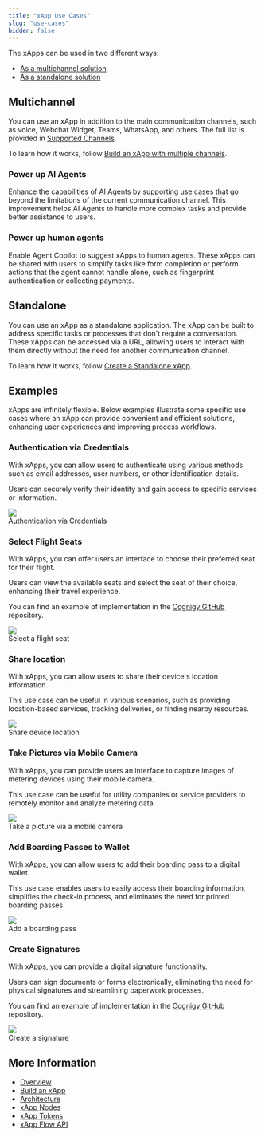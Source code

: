 ```yaml
---
title: "xApp Use Cases"
slug: "use-cases"
hidden: false
---
```


The xApps can be used in two different ways:

- [As a multichannel solution](#multichannel)
- [As a standalone solution](#standalone)

## Multichannel

You can use an xApp in addition to the main communication channels, such as voice, Webchat Widget, Teams, WhatsApp, and others. The full list is provided in [Supported Channels](/xApps/supported-browsers-and-channels#supported-channels).

To learn how it works, follow [Build an xApp with multiple channels](/xApps/build/xApp-with-multi-channels).

### Power up AI Agents

Enhance the capabilities of AI Agents
by supporting use cases that go beyond the limitations of the current communication channel.
This improvement helps AI Agents to handle more complex tasks and provide better assistance to users.

### Power up human agents

Enable Agent Copilot to suggest xApps to human agents. These xApps can be shared with users to simplify tasks like form completion or perform actions that the agent cannot handle alone, such as fingerprint authentication or collecting payments.

## Standalone

You can use an xApp as a standalone application. The xApp can be built to address specific tasks or processes that don't require a conversation. These xApps can be accessed via a URL, allowing users to interact with them directly without the need for another communication channel.

To learn how it works, follow [Create a Standalone xApp](/xApps/build/standalone-xApp).

## Examples

xApps are infinitely flexible. Below examples illustrate some specific use cases where an xApp can provide convenient and efficient solutions, enhancing user experiences and improving process workflows. 

### Authentication via Credentials

With xApps, you can allow users to authenticate using various methods such as email addresses, user numbers, or other identification details.

Users can securely verify their identity and gain access to specific services or information.

<Frame>
    <img class="image-center" src="/_assets/xApps/use-cases/microsoft-login.png" style={{ width: 'auto' }}/>
    <figcaption>Authentication via Credentials</figcaption>
</Frame>

### Select Flight Seats

With xApps, you can offer users an interface to choose their preferred seat for their flight.

Users can view the available seats and select the seat of their choice, enhancing their travel experience.

You can find an example of implementation in the [Cognigy GitHub](https://github.com/Cognigy/xApps/tree/main/xapps/flight-seat-picker) repository.

<Frame>
    <img class="image-center" src="/_assets/xApps/use-cases/select-seat.png" style={{ width: 'auto' }}/>
    <figcaption>Select a flight seat</figcaption>
</Frame>

### Share location 

With xApps, you can allow users to share their device's location information.

This use case can be useful in various scenarios, such as providing location-based services, tracking deliveries, or finding nearby resources.

<Frame>
    <img class="image-center" src="/_assets/xApps/use-cases/share-location.png" style={{ width: 'auto' }}/>
    <figcaption>Share device location</figcaption>
</Frame>

### Take Pictures via Mobile Camera

With xApps, you can provide users an interface to capture images of metering devices using their mobile camera.

This use case can be useful for utility companies or service providers to remotely monitor and analyze metering data.

<Frame>
    <img class="image-center" src="/_assets/xApps/use-cases/energy-meter.png" style={{ width: 'auto' }}/>
    <figcaption>Take a picture via a mobile camera</figcaption>
</Frame>

### Add Boarding Passes to Wallet

With xApps, you can allow users to add their boarding pass to a digital wallet.

This use case enables users to easily access their boarding information, simplifies the check-in process, and eliminates the need for printed boarding passes.

<Frame>
    <img class="image-center" src="/_assets/xApps/use-cases/boarding-pass.png" style={{ width: 'auto' }}/>
    <figcaption>Add a boarding pass</figcaption>
</Frame>

### Create Signatures

With xApps, you can provide a digital signature functionality.

Users can sign documents or forms electronically, eliminating the need for physical signatures and streamlining paperwork processes.

You can find an example of implementation in the [Cognigy GitHub](https://github.com/Cognigy/xApps/tree/main/xapps/signature) repository.

<Frame>
    <img class="image-center" src="/_assets/xApps/use-cases/signature-pad.png" style={{ width: 'auto' }}/>
    <figcaption>Create a signature</figcaption>
</Frame>

## More Information

- [Overview](/xApps/overview)
- [Build an xApp](/xApps/build/overview)
- [Architecture](/xApps/architecture)
- [xApp Nodes](/ai/agents/develop/node-reference/xApp/overview)
- [xApp Tokens](/xApps/tokens)
- [xApp Flow API](/xApps/api)